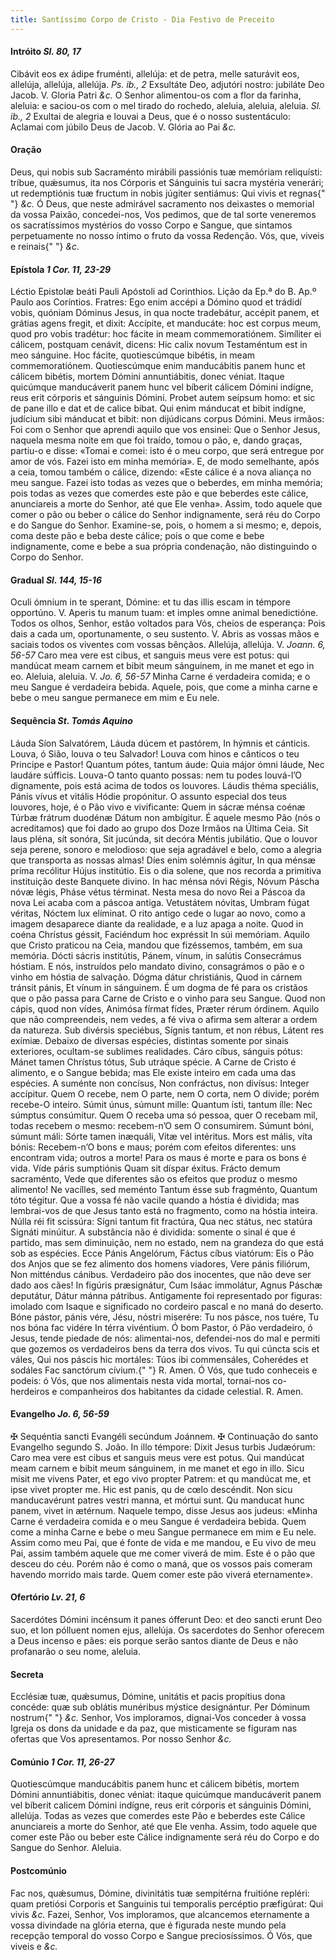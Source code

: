 ```yaml
---
title: Santíssimo Corpo de Cristo - Dia Festivo de Preceito
---
```


<h4 class="text-center">
  Intróito <em>Sl. 80, 17</em>
</h4>
<div class="grid grid-cols-2 gap-5">
  <span class="text-justify">
    Cibávit eos ex ádipe fruménti, allelúja: et de petra, melle saturávit eos,
    allelúja, allelúja, allelúja. <em>Ps. ib., 2</em> Exsultáte Deo, adjutóri
    nostro: jubiláte Deo Jacob. V. Gloria Patri <em>&c.</em>
  </span>
  <span class="text-justify">
    O Senhor alimentou-os com a flor da farinha, aleluia: e saciou-os com o mel
    tirado do rochedo, aleluia, aleluia, aleluia. <em>Sl. ib., 2</em> Exultai de
    alegria e louvai a Deus, que é o nosso sustentáculo: Aclamai com júbilo Deus
    de Jacob. V. Glória ao Pai <em>&c.</em>
  </span>
</div>

<h4 class="text-center">Oração</h4>
<div class="grid grid-cols-2 gap-5">
  <span class="text-justify">
    Deus, qui nobis sub Sacraménto mirábili passiónis tuæ memóriam reliquísti:
    tríbue, quǽsumus, ita nos Córporis et Sánguinis tui sacra mystéria venerári;
    ut redemptiónis tuæ fructum in nobis júgiter sentiámus: Qui vivis et regnas{" "}
    <em>&c.</em>
  </span>
  <span class="text-justify">
    Ó Deus, que neste admirável sacramento nos deixastes o memorial da vossa
    Paixão, concedei-nos, Vos pedimos, que de tal sorte veneremos os
    sacratíssimos mystérios do vosso Corpo e Sangue, que sintamos perpetuamente
    no nosso íntimo o fruto da vossa Redenção. Vós, que, viveis e reinais{" "}
    <em>&c.</em>
  </span>
</div>

<h4 class="text-center">
  Epístola <em>1 Cor. 11, 23-29</em>
</h4>
<div class="grid grid-cols-2 gap-5">
  <span class="text-justify">
    Léctio Epistolæ beáti Pauli Apóstoli ad Corinthios.
  </span>
  <span class="text-justify">
    Lição da Ep.ª do B. Ap.º Paulo aos Coríntios.
  </span>
  <span class="text-justify">
    Fratres: Ego enim accépi a Dómino quod et trádidí vobis, quóniam Dóminus
    Jesus, in qua nocte tradebátur, accépit panem, et grátias agens fregit, et
    dixit: Accípite, et manducáte: hoc est corpus meum, quod pro vobis tradétur:
    hoc fácite in meam commemoratiónem. Simíliter ei cálicem, postquam cenávit,
    dicens: Hic calix novum Testaméntum est in meo sánguine. Hoc fácite,
    quotiescúmque bibétis, in meam commemoratiónem. Quotiescúmque enim
    manducábitis panem hunc et cálicem bibétis, mortem Dómini annuntiábitis,
    donec véniat. Itaque quicúmque manducáverit panem hunc vel bíberit cálicem
    Dómini indígne, reus erit córporis et sánguinis Dómini. Probet autem seípsum
    homo: et sic de pane illo e dat et de calice bibat. Qui enim mánducat et
    bibit indígne, judícium sibi mánducat et bibit: non dijúdicans corpus
    Dómini.
  </span>
  <span class="text-justify">
    Meus irmãos: Foi com o Senhor que aprendi aquilo que vos ensinei: Que o
    Senhor Jesus, naquela mesma noite em que foi traído, tomou o pão, e, dando
    graças, partiu-o e disse: «Tomai e comei: isto é o meu corpo, que será
    entregue por amor de vós. Fazei isto em minha memória». E, de modo
    semelhante, após a ceia, tomou também o cálice, dizendo: «Este cálice é a
    nova aliança no meu sangue. Fazei isto todas as vezes que o beberdes, em
    minha memória; pois todas as vezes que comerdes este pão e que beberdes este
    cálice, anunciareis a morte do Senhor, até que Ele venha». Assim, todo
    aquele que comer o pão ou beber o cálice do Senhor indignamente, será réu do
    Corpo e do Sangue do Senhor. Examine-se, pois, o homem a si mesmo; e,
    depois, coma deste pão e beba deste cálice; pois o que come e bebe
    indignamente, come e bebe a sua própria condenação, não distinguindo o Corpo
    do Senhor.
  </span>
</div>

<h4 class="text-center">
  Gradual <em>Sl. 144, 15-16</em>
</h4>
<div class="grid grid-cols-2 gap-5">
  <span class="text-justify">
    Oculi ómnium in te sperant, Dómine: et tu das illis escam in témpore
    opportúno. V. Aperis tu manum tuam: et imples omne animal benedictióne.
  </span>
  <span class="text-justify">
    Todos os olhos, Senhor, estão voltados para Vós, cheios de esperança: Pois
    dais a cada um, oportunamente, o seu sustento. V. Abris as vossas mãos e
    saciais todos os viventes com vossas bênçãos.
  </span>
  <span class="text-justify">
    Allelúja, allelúja. V. <em>Joann. 6, 56-57</em> Caro mea vere est cibus, et
    sanguis meus vere est potus: qui mandúcat meam carnem et bibit meum
    sánguinem, in me manet et ego in eo.
  </span>
  <span class="text-justify">
    Aleluia, aleluia. V. <em>Jo. 6, 56-57</em> Minha Carne é verdadeira comida;
    e o meu Sangue é verdadeira bebida. Aquele, pois, que come a minha carne e
    bebe o meu sangue permanece em mim e Eu nele.
  </span>
</div>

<h4 class="text-center">
  Sequência <em>St. Tomás Aquino</em>
</h4>
<div class="grid grid-cols-2 gap-5">
  <span class="text-justify">
    Láuda Síon Salvatórem, Láuda dúcem et pastórem, In hýmnis et cánticis.
  </span>
  <span class="text-justify">
    Louva, ó Sião, louva o teu Salvador! Louva com hinos e cânticos o teu
    Principe e Pastor!
  </span>
  <span class="text-justify">
    Quantum pótes, tantum áude: Quia májor ómni láude, Nec laudáre súfficis.
  </span>
  <span class="text-justify">
    Louva-O tanto quanto possas: nem tu podes louvá-l’O dignamente, pois está
    acima de todos os louvores.
  </span>
  <span class="text-justify">
    Láudis théma speciális, Pánis vívus et vitális Hódie propónitur.
  </span>
  <span class="text-justify">
    O assunto especial dos teus louvores, hoje, é o Pão vivo e vivificante:
  </span>
  <span class="text-justify">
    Quem in sácræ ménsa coénæ Túrbæ frátrum duodénæ Dátum non ambígitur.
  </span>
  <span class="text-justify">
    É aquele mesmo Pão (nós o acreditamos) que foi dado ao grupo dos Doze Irmãos
    na Última Ceia.
  </span>
  <span class="text-justify">
    Sit laus pléna, sít sonóra, Sit jucúnda, sit decóra Méntis jubilátio.
  </span>
  <span class="text-justify">
    Que o louvor seja perene, sonoro e melodioso: que seja agradável e belo,
    como a alegria que transporta as nossas almas!
  </span>
  <span class="text-justify">
    Díes enim solémnis ágitur, In qua ménsæ príma recólitur Hújus institútio.
  </span>
  <span class="text-justify">
    Eis o dia solene, que nos recorda a primitiva instituição deste Banquete
    divino.
  </span>
  <span class="text-justify">
    In hac ménsa nóvi Régis, Nóvum Páscha nóvæ légis, Pháse vétus términat.
  </span>
  <span class="text-justify">
    Nesta mesa do novo Rei a Páscoa da nova Lei acaba com a páscoa antiga.
  </span>
  <span class="text-justify">
    Vetustátem nóvitas, Umbram fúgat véritas, Nóctem lux elíminat.
  </span>
  <span class="text-justify">
    O rito antigo cede o lugar ao novo, como a imagem desaparece diante da
    realidade, e a luz apaga a noite.
  </span>
  <span class="text-justify">
    Quod in coéna Chrístus géssit, Faciéndum hoc expréssit In súi memóriam.
  </span>
  <span class="text-justify">
    Aquilo que Cristo praticou na Ceia, mandou que fizéssemos, também, em sua
    memória.
  </span>
  <span class="text-justify">
    Dócti sácris institútis, Pánem, vínum, in salútis Consecrámus hóstiam.
  </span>
  <span class="text-justify">
    E nós, instruídos pelo mandato divino, consagrámos o pão e o vinho em hóstia
    de salvação.
  </span>
  <span class="text-justify">
    Dógma dátur christiánis, Quod in cárnem tránsit pánis, Et vínum in
    sánguinem.
  </span>
  <span class="text-justify">
    É um dogma de fé para os cristãos que o pão passa para Carne de Cristo e o
    vinho para seu Sangue.
  </span>
  <span class="text-justify">
    Quod non cápis, quod non vídes, Animósa fírmat fídes, Præter rérum órdinem.
  </span>
  <span class="text-justify">
    Aquilo que não compreendeis, nem vedes, a fé viva o afirma sem alterar a
    ordem da natureza.
  </span>
  <span class="text-justify">
    Sub divérsis speciébus, Sígnis tantum, et non rébus, Látent res exímiæ.
  </span>
  <span class="text-justify">
    Debaixo de diversas espécies, distintas somente por sinais exteriores,
    ocultam-se sublimes realidades.
  </span>
  <span class="text-justify">
    Cáro cíbus, sánguis pótus: Mánet tamen Chrístus tótus, Sub utráque spécie.
  </span>
  <span class="text-justify">
    A Carne de Cristo é alimento, e o Sangue bebida; mas Ele existe inteiro em
    cada uma das espécies.
  </span>
  <span class="text-justify">
    A suménte non concísus, Non confráctus, non divísus: Integer accípitur.
  </span>
  <span class="text-justify">
    Quem O recebe, nem O parte, nem O corta, nem O divide; porém recebe-O
    inteiro.
  </span>
  <span class="text-justify">
    Súmit únus, súmunt mille: Quantum ísti, tantum ílle: Nec súmptus consúmitur.
  </span>
  <span class="text-justify">
    Quem O receba uma só pessoa, quer O recebam mil, todas recebem o mesmo:
    recebem-n’O sem O consumirem.
  </span>
  <span class="text-justify">
    Súmunt bóni, súmunt máli: Sórte tamen inæquáli, Vítæ vel intéritus. Mors est
    mális, víta bónis:
  </span>
  <span class="text-justify">
    Recebem-n’O bons e maus; porém com efeitos diferentes: uns encontram vida;
    outros a morte! Para os maus é morte e para os bons é vida.
  </span>
  <span class="text-justify">
    Víde páris sumptiónis Quam sit díspar éxitus. Frácto demum sacraménto,
  </span>
  <span class="text-justify">
    Vede que diferentes são os efeitos que produz o mesmo alimento!
  </span>
  <span class="text-justify">
    Ne vacílles, sed meménto Tantum ésse sub fragménto, Quantum tóto tégitur.
  </span>
  <span class="text-justify">
    Que a vossa fé não vacile quando a hóstia é dividida; mas lembrai-vos de que
    Jesus tanto está no fragmento, como na hóstia inteira.
  </span>
  <span class="text-justify">
    Núlla réi fit scissúra: Sígni tantum fit fractúra, Qua nec státus, nec
    statúra Signáti minúitur.
  </span>
  <span class="text-justify">
    A substância não é dividida: somente o sinal é que é partido, mas sem
    diminuição, nem no estado, nem na grandeza do que está sob as espécies.
  </span>
  <span class="text-justify">Ecce Pánis Angelórum, Fáctus cíbus viatórum:</span>
  <span class="text-justify">
    Eis o Pão dos Anjos que se fez alimento dos homens viadores,
  </span>
  <span class="text-justify">Vere pánis filiórum, Non mitténdus cánibus.</span>
  <span class="text-justify">
    Verdadeiro pão dos inocentes, que não deve ser dado aos cães!
  </span>
  <span class="text-justify">
    In figúris præsignátur, Cum Isáac immolátur, Agnus Páschæ deputátur, Dátur
    mánna pátribus.
  </span>
  <span class="text-justify">
    Antigamente foi representado por figuras: imolado com Isaque e significado
    no cordeiro pascal e no maná do deserto.
  </span>
  <span class="text-justify">
    Bóne pástor, pánis vére, Jésu, nóstri miserére: Tu nos pásce, nos tuére, Tu
    nos bóna fac vidére In térra vivéntium.
  </span>
  <span class="text-justify">
    Ó bom Pastor, ó Pão verdadeiro, ó Jesus, tende piedade de nós:
    alimentai-nos, defendei-nos do mal e permiti que gozemos os verdadeiros bens
    da terra dos vivos.
  </span>
  <span class="text-justify">
    Tu qui cúncta scis et váles, Qui nos páscis hic mortáles: Túos ibi
    commensáles, Coherédes et sodáles Fac sanctórum cívium.{" "}
    <span class="text-red-500">R.</span> Amen.
  </span>
  <span class="text-justify">
    Ó Vós, que tudo conheceis e podeis: ó Vós, que nos alimentais nesta vida
    mortal, tornai-nos co-herdeiros e companheiros dos habitantes da cidade
    celestial. <span class="text-red-500">R.</span> Amen.
  </span>
</div>

<h4 class="text-center">
  Evangelho <em>Jo. 6, 56-59</em>
</h4>
<div class="grid grid-cols-2 gap-5">
  <span class="text-justify">
    <span class="text-red-500">&#10016;</span> Sequéntia sancti Evangéli
    secúndum Joánnem.
  </span>
  <span class="text-justify">
    <span class="text-red-500">&#10016;</span> Continuação do santo Evangelho
    segundo S. João.
  </span>
  <span class="text-justify">
    In illo témpore: Dixit Jesus turbis Judæórum: Caro mea vere est cibus et
    sanguis meus vere est potus. Qui mandúcat meam carnem e bibit meum
    sánguinem, in me manet et ego in illo. Sicu misit me vivens Pater, et ego
    vivo propter Patrem: et qu mandúcat me, et ipse vivet propter me. Hic est
    panis, qu de cœlo descéndit. Non sicu manducavérunt patres vestri manna, et
    mórtui sunt. Qu manducat hunc panem, vivet in ætérnum.
  </span>
  <span class="text-justify">
    Naquele tempo, disse Jesus aos judeus: «Minha Carne é verdadeira comida e o
    meu Sangue é verdadeira bebida. Quem come a minha Carne e bebe o meu Sangue
    permanece em mim e Eu nele. Assim como meu Pai, que é fonte de vida e me
    mandou, e Eu vivo de meu Pai, assim também aquele que me comer viverá de
    mim. Este é o pão que desceu do céu. Porém não é como o maná, que os vossos
    pais comeram havendo morrido mais tarde. Quem comer este pão viverá
    eternamente».
  </span>
</div>

<h4 class="text-center">
  Ofertório <em>Lv. 21, 6</em>
</h4>
<div class="grid grid-cols-2 gap-5">
  <span class="text-justify">
    Sacerdótes Dómini incénsum it panes ófferunt Deo: et deo sancti erunt Deo
    suo, et lon pólluent nomen ejus, allelúja.
  </span>
  <span class="text-justify">
    Os sacerdotes do Senhor oferecem a Deus incenso e pães: eis porque serão
    santos diante de Deus e não profanarão o seu nome, aleluia.
  </span>
</div>

<h4 class="text-center">Secreta</h4>
<div class="grid grid-cols-2 gap-5">
  <span class="text-justify">
    Ecclésiæ tuæ, quǽsumus, Dómine, unitátis et pacis propítius dona concéde:
    quæ sub oblátis munéribus mýstice designántur. Per Dóminum nostrum{" "}
    <em>&c.</em>
  </span>
  <span class="text-justify">
    Senhor, Vos imploramos, dignai-Vos conceder à vossa Igreja os dons da
    unidade e da paz, que misticamente se figuram nas ofertas que Vos
    apresentamos. Por nosso Senhor <em>&c.</em>
  </span>
</div>

<h4 class="text-center">
  Comúnio <em>1 Cor. 11, 26-27</em>
</h4>
<div class="grid grid-cols-2 gap-5">
  <span class="text-justify">
    Quotiescúmque manducábitis panem hunc et cálicem bibétis, mortem Dómini
    annuntiábitis, donec véniat: itaque quicúmque manducáverit panem vel bíberit
    calicem Dómini indígne, reus erit córporis et sánguinis Dómini, allelúja.
  </span>
  <span class="text-justify">
    Todas as vezes que comerdes este Pão e beberdes este Cálice anunciareis a
    morte do Senhor, até que Ele venha. Assim, todo aquele que comer este Pão ou
    beber este Cálice indignamente será réu do Corpo e do Sangue do Senhor.
    Aleluia.
  </span>
</div>

<h4 class="text-center">Postcomúnio</h4>
<div class="grid grid-cols-2 gap-5">
  <span class="text-justify">
    Fac nos, quǽsumus, Dómine, divinitátis tuæ sempitérna fruitióne repléri:
    quam pretiósi Corporis et Sanguinis tui temporalis percéptio præfigúrat: Qui
    vivis <em>&c.</em>
  </span>
  <span class="text-justify">
    Fazei, Senhor, Vos imploramos, que alcancemos eternamente a vossa divindade
    na glória eterna, que é figurada neste mundo pela recepção temporal do vosso
    Corpo e Sangue preciosíssimos. Ó Vós, que viveis e <em>&c.</em>
  </span>
</div>
